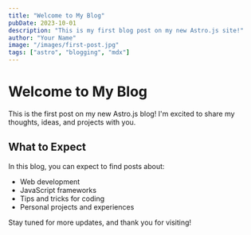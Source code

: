 ```yaml
---
title: "Welcome to My Blog"
pubDate: 2023-10-01
description: "This is my first blog post on my new Astro.js site!"
author: "Your Name"
image: "/images/first-post.jpg"
tags: ["astro", "blogging", "mdx"]
---
```


# Welcome to My Blog

This is the first post on my new Astro.js blog! I'm excited to share my thoughts, ideas, and projects with you.

## What to Expect

In this blog, you can expect to find posts about:

- Web development
- JavaScript frameworks
- Tips and tricks for coding
- Personal projects and experiences

Stay tuned for more updates, and thank you for visiting!